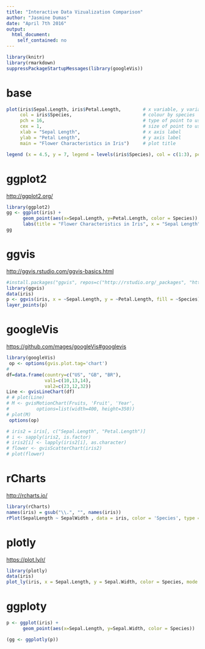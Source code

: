 ```yaml
---
title: "Interactive Data Vizualization Comparison"
author: "Jasmine Dumas"
date: "April 7th 2016"
output:
  html_document:
    self_contained: no
---
```


```r
library(knitr)
library(rmarkdown)
suppressPackageStartupMessages(library(googleVis))

```

# base
```r
plot(iris$Sepal.Length, iris$Petal.Length,        # x variable, y variable
     col = iris$Species,                          # colour by species
     pch = 16,                                    # type of point to use
     cex = 1,                                     # size of point to use
     xlab = "Sepal Length",                       # x axis label
     ylab = "Petal Length",                       # y axis label
     main = "Flower Characteristics in Iris")     # plot title

legend (x = 4.5, y = 7, legend = levels(iris$Species), col = c(1:3), pch = 16)
```

# ggplot2
<http://ggplot2.org/>
```r
library(ggplot2)
gg <- ggplot(iris) +
      geom_point(aes(x=Sepal.Length, y=Petal.Length, color = Species)) +
      labs(title = "Flower Characteristics in Iris", x = "Sepal Length", y = "Petal Length")
gg
```

# ggvis
<http://ggvis.rstudio.com/ggvis-basics.html>
```r
#install.packages("ggvis", repos=c("http://rstudio.org/_packages", "http://cran.rstudio.com")) 
library(ggvis)
data(iris)
p <- ggvis(iris, x = ~Sepal.Length, y = ~Petal.Length, fill = ~Species)
layer_points(p)
```

# googleVis
<https://github.com/mages/googleVis#googlevis>
```r
library(googleVis)
 op <- options(gvis.plot.tag='chart')
# 
df=data.frame(country=c("US", "GB", "BR"),
              val1=c(10,13,14),
              val2=c(23,12,32))
Line <- gvisLineChart(df)
# # plot(Line)
# M <- gvisMotionChart(Fruits, 'Fruit', 'Year',
#          options=list(width=400, height=350))
# plot(M)
 options(op)

# iris2 = iris[, c("Sepal.Length", "Petal.Length")]
# i <- sapply(iris2, is.factor)
# iris2[i] <- lapply(iris2[i], as.character)
# flower <- gvisScatterChart(iris2)
# plot(flower)
```

# rCharts
<http://rcharts.io/>
```r
library(rCharts)
names(iris) = gsub("\\.", "", names(iris))
rPlot(SepalLength ~ SepalWidth , data = iris, color = 'Species', type = 'point')
```

# plotly
<https://plot.ly/r/>
```r
library(plotly)
data(iris)
plot_ly(iris, x = Sepal.Length, y = Sepal.Width, color = Species, mode = "markers")
```

# ggploty
```r
p <- ggplot(iris) +
      geom_point(aes(x=Sepal.Length, y=Sepal.Width, color = Species))

(gg <- ggplotly(p))

```

